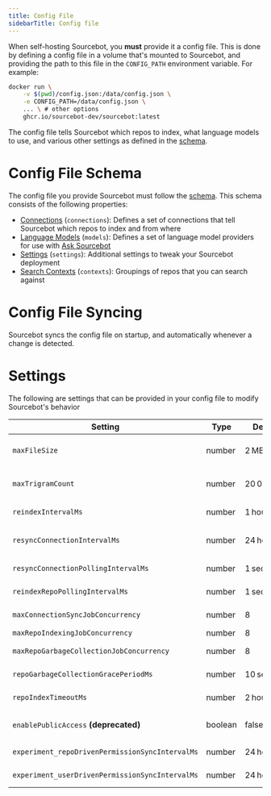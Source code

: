 ```yaml
---
title: Config File
sidebarTitle: Config file
---
```


When self-hosting Sourcebot, you **must** provide it a config file. This is done by defining a config file in a volume that's mounted to Sourcebot, and providing the path to this
file in the `CONFIG_PATH` environment variable. For example:

```bash icon="terminal" Passing in a CONFIG_PATH to Sourcebot
docker run \
    -v $(pwd)/config.json:/data/config.json \
    -e CONFIG_PATH=/data/config.json \
    ... \ # other options
    ghcr.io/sourcebot-dev/sourcebot:latest
```

The config file tells Sourcebot which repos to index, what language models to use, and various other settings as defined in the [schema](#config-file-schema).

# Config File Schema

The config file you provide Sourcebot must follow the [schema](https://github.com/sourcebot-dev/sourcebot/blob/main/schemas/v3/index.json). This schema consists of the following properties:

- [Connections](/docs/connections/overview) (`connections`): Defines a set of connections that tell Sourcebot which repos to index and from where
- [Language Models](/docs/configuration/language-model-providers) (`models`): Defines a set of language model providers for use with [Ask Sourcebot](/docs/features/ask)
- [Settings](#settings) (`settings`): Additional settings to tweak your Sourcebot deployment
- [Search Contexts](/docs/features/search/search-contexts) (`contexts`): Groupings of repos that you can search against

# Config File Syncing

Sourcebot syncs the config file on startup, and automatically whenever a change is detected.

# Settings

The following are settings that can be provided in your config file to modify Sourcebot's behavior

| Setting                                         | Type    | Default    | Minimum | Description / Notes                                                                    |
|-------------------------------------------------|---------|------------|---------|----------------------------------------------------------------------------------------|
| `maxFileSize`                                   | number  | 2 MB       | 1       | Maximum size (bytes) of a file to index. Files exceeding this are skipped.             |
| `maxTrigramCount`                               | number  | 20 000     | 1       | Maximum trigrams per document. Larger files are skipped.                               |
| `reindexIntervalMs`                             | number  | 1 hour     | 1       | Interval at which all repositories are re‑indexed.                                     |
| `resyncConnectionIntervalMs`                    | number  | 24 hours   | 1       | Interval for checking connections that need re‑syncing.                                |
| `resyncConnectionPollingIntervalMs`             | number  | 1 second   | 1       | DB polling rate for connections that need re‑syncing.                                  |
| `reindexRepoPollingIntervalMs`                  | number  | 1 second   | 1       | DB polling rate for repos that should be re‑indexed.                                   |
| `maxConnectionSyncJobConcurrency`               | number  | 8          | 1       | Concurrent connection‑sync jobs.                                                       |
| `maxRepoIndexingJobConcurrency`                 | number  | 8          | 1       | Concurrent repo‑indexing jobs.                                                         |
| `maxRepoGarbageCollectionJobConcurrency`        | number  | 8          | 1       | Concurrent repo‑garbage‑collection jobs.                                               |
| `repoGarbageCollectionGracePeriodMs`            | number  | 10 seconds | 1       | Grace period to avoid deleting shards while loading.                                   |
| `repoIndexTimeoutMs`                            | number  | 2 hours    | 1       | Timeout for a single repo‑indexing run.                                                |
| `enablePublicAccess` **(deprecated)**           | boolean | false      | —       | Use the `FORCE_ENABLE_ANONYMOUS_ACCESS` environment variable instead.                  |
| `experiment_repoDrivenPermissionSyncIntervalMs` | number  | 24 hours   | 1       | Interval at which the repo permission syncer should run.                               |
| `experiment_userDrivenPermissionSyncIntervalMs` | number  | 24 hours   | 1       | Interval at which the user permission syncer should run.                               |

